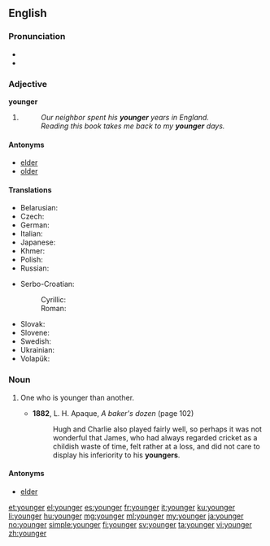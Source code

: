 ==English==

===Pronunciation===
* {{audio|en-us-younger.ogg|Audio (US)}}
* {{rhymes|ʌŋɡə(r)}}

===Adjective===
'''younger'''

# {{comparative of|young}}
#: ''Our neighbor spent his '''younger''' years in England.''
#: ''Reading this book takes me back to my '''younger''' days.''

====Antonyms====
* [[elder]]
* [[older]]

====Translations====
{{trans-top|in an earlier period of life}}
* Belarusian: {{t-|be|малодшы|tr=malódšy|sc=Cyrl}}
* Czech: {{t+|cs|mladší}}
* German: {{t+|de|jünger}}
* Italian: {{t+|it|minore}}
* Japanese: {{t-|ja|年下|tr=とししたの, toshishita no|alt=年下の|sc=Jpan}}
* Khmer: {{t-|km|ក្មេងជាង|tr=kmeeng jieng|sc=Khmr}}
* Polish: {{t-|pl|młodszy}}
* Russian: {{t+|ru|младший|tr=mládšij}}
{{trans-mid}}
* Serbo-Croatian:
*: Cyrillic: {{t-|sh|млађи}}
*: Roman: {{t-|sh|mlađi}}
* Slovak: {{t-|sk|mladší}}
* Slovene: {{t+|sl|mlajši}}
* Swedish: {{t+|sv|yngre}}
* Ukrainian: {{t-|uk|молодший|tr=molódšyj|sc=Cyrl}}
* Volapük: {{t-|vo|yunikum}}
{{trans-bottom}}

===Noun===
{{en-noun}}

# {{rare}} One who is younger than another.
#* '''1882''', L. H. Apaque, ''A baker's dozen'' (page 102)
#*: Hugh and Charlie also played fairly well, so perhaps it was not wonderful that James, who had always regarded cricket as a childish waste of time, felt rather at a loss, and did not care to display his inferiority to his '''youngers'''.

====Antonyms====
* [[elder]]

[[et:younger]]
[[el:younger]]
[[es:younger]]
[[fr:younger]]
[[it:younger]]
[[ku:younger]]
[[li:younger]]
[[hu:younger]]
[[mg:younger]]
[[ml:younger]]
[[my:younger]]
[[ja:younger]]
[[no:younger]]
[[simple:younger]]
[[fi:younger]]
[[sv:younger]]
[[ta:younger]]
[[vi:younger]]
[[zh:younger]]